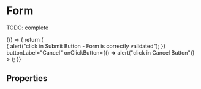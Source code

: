 


<Meta title="Atoms/Form" component={Form} />

# Form

TODO: complete

<Preview>
  <Story name="default" parameters={{ decorators: [withKnobs, withA11y] }}>
    {() => {
      return (
        <Form
          textValidation={{
            email: "custom email validation message",
          }}
          alertText={text("alertText", "Alert message")}
          alertAppearance={select("alertAppearance", [
            "primary",
            "secondary",
            "danger",
            "success",
            "warning",
          ])}
          link={{
            children: "myLink",
            href: "https://www.tiendanube.com",
            onClick: action("onClick"),
          }}
          submitLabel="OK"
          onClickSubmit={() => {
            alert("click in Submit Button - Form is correctly validated");
          }}
          buttonLabel="Cancel"
          onClickButton={() => alert("click in Cancel Button")}
        >
          <InputValidator
            label="User"
            placeholder="Insert user"
            name="user"
            required
          />
          <InputValidator
            label="Admin"
            placeholder="Insert Admin"
            name="admin"
            maxLength={10}
            minLength={5}
          />
          <InputValidator
            label="Email"
            placeholder="Insert Email"
            name="email"
            type="email"
          />
          <InputValidator
            label="Pattern"
            placeholder="Type something that contains 1"
            name="pattern"
            type="text"
            pattern="1"
          />
        </Form>
      );
    }}
  </Story>
</Preview>

## Properties

<Props of={Form.type} />
